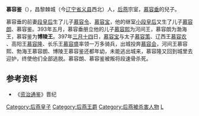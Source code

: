 '''慕容鉴'''（{{bd|4世纪||397年|catIdx=M}}），昌黎棘城（今[[辽宁省|辽宁省]][[义县|义县]]西北）人，[[后燕|后燕]]宗室，[[慕容垂|慕容垂]]的兒子。

慕容垂的前妻[[成昭皇后|段皇后]]生了儿子[[慕容令|慕容令]]、[[慕容宝|慕容宝]]，他的继室[[段元妃|小段皇后]]又生了儿子[[慕容朗|慕容朗]]、慕容鉴。393年五月，慕容垂册立他的儿子[[慕容熙|慕容熙]]为河间王，慕容朗为渤海王，慕容鉴为'''博陵王'''。397年[[三月十四|三月十四]]日，[[慕容宝|慕容宝]]与太子[[慕容策|慕容策]]、辽西王[[慕容农|慕容农]] 、高阳王[[慕容隆|慕容隆]]、长乐王[[慕容盛|慕容盛]]率领一万多骑兵，出城投奔[[慕容会|慕容会]]，河间王慕容熙、勃海王慕容朗、博陵王慕容鉴还都年幼，未能逃出城来，慕容隆又回到城里去迎护，终使他们全部逃脱。慕容朗、慕容鉴被叛将段速骨杀死。

==参考资料==
*《[[资治通鉴|资治通鉴]]》晋纪
{{DEFAULTSORT:M}}
[[Category:后燕皇子|Category:后燕皇子]]
[[Category:后燕王爵|Category:后燕王爵]]
[[Category:后燕被杀害人物|Category:后燕被杀害人物]]
[[Category:慕容姓|L]]